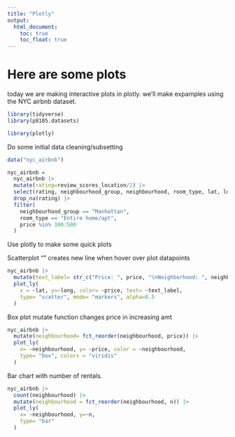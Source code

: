 ```yaml
---
title: "Plotly"
output: 
  html_document:
    toc: true
    toc_float: true
---
```


# Here are some plots

today we are making interactive plots in plotly. we'll make expamples using the NYC airbnb dataset.

```r
library(tidyverse)
library(p8105.datasets)

library(plotly)
```

Do some initial data cleaning/subsetting

```r
data("nyc_airbnb")

nyc_airbnb =
  nyc_airbnb |> 
  mutate(rating=review_scores_location/2) |> 
  select(rating, neighbourhood_group, neighbourhood, room_type, lat, long, price) |> 
  drop_na(rating) |> 
  filter(
    neighbourhood_group == "Manhattan",
    room_type == "Entire home/apt",
    price %in% 100:500
  )
```

Use plotly to make some quick plots

Scatterplot
"\n" creates new line when hover over plot datapoints
```r
nyc_airbnb |> 
  mutate(text_label= str_c("Price: ", price, "\nNeighborhood: ", neighbourhood)) |> 
  plot_ly(
    x = ~lat, y=~long, color= ~price, text= ~text_label,
    type= "scatter", mode= "markers", alpha=0.5
  )
```



Box plot
mutate function changes price in increasing amt
```r
nyc_airbnb |> 
  mutate(neighbourhood= fct_reorder(neighbourhood, price)) |> 
  plot_ly(
    x= ~neighbourhood, y= ~price, color = ~neighbourhood,
    type= "box", colors = "viridis"
  )
```

Bar chart with number of rentals.
```r
nyc_airbnb |> 
  count(neighbourhood) |> 
  mutate(neighbourhood = fct_reorder(neighbourhood, n)) |> 
  plot_ly(
    x= ~neighbourhood, y=~n,
    type= "bar"
  )
```

